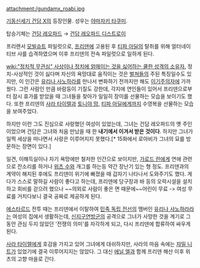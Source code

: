 attachment:/gundamx_roabi.jpg

[[기동신세기 건담 X]]의 등장인물. 성우는 [[야마자키 타쿠미]].

탑승기체는 [[건담 레오파드]] → [[건담 레오파드 디스트로이]]

프리랜서 [[모빌슈트]] 파일럿으로, [[프리덴]]에 고용된 후 [[티파 아딜]]의 탈취를 위해 얼터네이티브 사를 습격하였으며 이후 프리덴의 전속 파일럿으로 일하게 된다.

[[wiki:"정치적 무관심" 사상이나 정치에 얽매이는 것을 싫어하는 쿨한 성격의 소유자.]] 정치-사상적인 것이 싫다며 자신의 욕망대로 움직이는 것은 [[벌쳐]]들의 주된 특징일수도 있지만, 이 인간은 [[유리나 사노하라]]를 만나서 변화하기 전까지만 해도 [[이기주의자]]에 가까웠다. 그런 사람인 만큼 바람둥이 기질도 강한데, 각지에 연인들이 있어서 프리덴으로부터 잠시 휴가를 받았을 때 그녀들을 찾아가 일일히 장미를 선물하는 모습을 보이기도 했다. 또한 프리덴의 [[사라 타이렐]]과 [[토니야 맘]], [[티파 아딜]]에게까지 수영복을 선물하는 모습을 보여주었다.

하지만 이런 그도 진심으로 사랑했던 여성이 있었는데, 그녀는 건담 레오파드의 옛 주인이었으며 건담은 그녀와 처음 만났을 때 한 '''내기에서 이겨서 받은 것이다'''. 하지만 그녀가 일찍 세상을 떠나면서 사랑은 이루어지지 못했다.[* 15화에서 로아비가 그녀의 묘를 방문하는 장면이 있다.]

일견, 이해득실이나 자기 욕망에만 철저한 인간으로 보이지만, [[가로드 란]]에게 연애 관련으로 잔소리를 하거나 [[위츠 수]]와 개그를 하는등 약간 장난기 있는 형 정도. 프리덴과의 계약이 해지된 후에도 프리덴이 위기에 빠졌을 때 갑자기 나타나서 도와주기도 했다. 게다가 스스로 말하길 사람이 좋다고 하는데, 프리덴에 당구장과 바 등의 오락시설을 설치하고 회비를 걷으려 했으나 ~~의외로 사람이 좋은 면 때문에~~어린이 무료 -> 여성 무료를 거치다보니 결국 공짜로 제공하게 된다.

[[에스타르드]] 전투 때는 프리덴에서 이탈하여 [[민족 독립 전선]]의 멤버인 [[유리나 사노하라]]라는 여성의 집에서 생활하는데, [[신지구연방군]]의 공격으로 그녀가 사망한 것을 계기로 그동안 관심 두지 않았던 '전쟁의 의미'를 자각하게 되고, 다시 프리덴에 합류하여 싸우게 된다.

[[사라 타이렐]]에게 호감을 가지고 있어 그녀에게 대쉬하지만, 사라의 마음 속에는 [[쟈밀 니트]]가 있었기에 결국 이루어지지는 않았다. 그 대신 [[에닐 엘]]과 함께 프리덴 해산 이후 위츠의 고향 마을로 간다.

